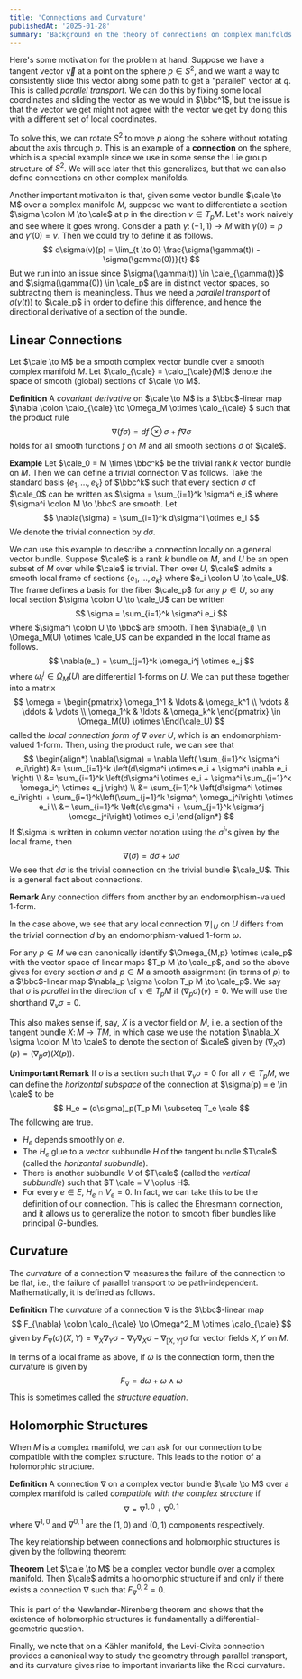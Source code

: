 ```yaml
---
title: 'Connections and Curvature'
publishedAt: '2025-01-28'
summary: 'Background on the theory of connections on complex manifolds.'
---
```


Here's some motivation for the problem at hand. Suppose we have a tangent vector $\vec{v}$ at a point on the sphere $p \in S^2$, and we want a way to consistently slide this vector along some path to get a "parallel" vector at $q$. This is called *parallel transport*. We can do this by fixing some local coordinates and sliding the vector as we would in $\bbc^1$, but the issue is that the vector we get might not agree with the vector we get by doing this with a different set of local coordinates.

To solve this, we can rotate $S^2$ to move $p$ along the sphere without rotating about the axis through $p$. This is an example of a **connection** on the sphere, which is a special example since we use in some sense the Lie group structure of $S^2$. We will see later that this generalizes, but that we can also define connections on other complex manifolds.

Another important motivaiton is that, given some vector bundle $\cale \to M$ over a complex manifold $M$, suppose we want to differentiate a section $\sigma \colon M \to \cale$ at $p$ in the direction $v \in T_p M$. Let's work naively and see where it goes wrong. Consider a path $\gamma \colon (-1,1) \to M$ with $\gamma(0) = p$ and $\gamma'(0) = v$. Then we could try to define it as follows.
$$
d\sigma(v)(p) = \lim_{t \to 0} \frac{\sigma(\gamma(t)) - \sigma(\gamma(0))}{t}
$$
But we run into an issue since $\sigma(\gamma(t)) \in \cale_{\gamma(t)}$ and $\sigma(\gamma(0)) \in \cale_p$ are in distinct vector spaces, so subtracting them is meaningless. Thus we need a *parallel transport* of $\sigma(\gamma(t))$ to $\cale_p$ in order to define this difference, and hence the directional derivative of a section of the bundle.

## Linear Connections

Let $\cale \to M$ be a smooth complex vector bundle over a smooth complex manifold $M$. Let $\calo_{\cale} = \calo_{\cale}(M)$ denote the space of smooth (global) sections of $\cale \to M$. 

**Definition** A *covariant derivative* on $\cale \to M$ is a $\bbc$-linear map $\nabla \colon \calo_{\cale} \to  \Omega_M \otimes \calo_{\cale} $ such that the product rule
$$
\nabla(f\sigma) = df \otimes \sigma + f \nabla \sigma
$$
holds for all smooth functions $f$ on $M$ and all smooth sections $\sigma$ of $\cale$. 

**Example** Let $\cale_0 = M \times \bbc^k$ be the trivial rank $k$ vector bundle on $M$. Then we can define a trivial connection $\nabla$ as follows. Take the standard basis $\{e_1,\ldots,e_k\}$ of $\bbc^k$ such that every section $\sigma$ of $\cale_0$ can be written as $\sigma = \sum_{i=1}^k \sigma^i e_i$ where $\sigma^i \colon M \to \bbc$ are smooth. Let 
$$
\nabla(\sigma) = \sum_{i=1}^k d\sigma^i \otimes e_i
$$
We denote the trivial connection by $d\sigma$. 

We can use this example to describe a connection locally on a general vector bundle. Suppose $\cale$ is a rank $k$ bundle on $M$, and $U$ be an open subset of $M$ over while $\cale$ is trivial. Then over $U$, $\cale$ admits a smooth local frame of sections $\{e_1, \ldots, e_k\}$ where $e_i \colon U \to \cale_U$. The frame defines a basis for the fiber $\cale_p$ for any $p \in U$, so any local section $\sigma \colon U \to \cale_U$ can be written
$$
\sigma = \sum_{i=1}^k \sigma^i e_i
$$
where $\sigma^i \colon U \to \bbc$ are smooth. Then $\nabla(e_i) \in \Omega_M(U) \otimes \cale_U$ can be expanded in the local frame as follows.
$$
\nabla(e_i) = \sum_{j=1}^k \omega_i^j \otimes e_j
$$
where $\omega_i^j \in \Omega_M(U)$ are differential $1$-forms on $U$. We can put these together into a matrix
$$
\omega = \begin{pmatrix}
\omega_1^1 & \ldots & \omega_k^1 \\
\vdots & \ddots & \vdots \\
\omega_1^k & \ldots & \omega_k^k
\end{pmatrix} \in \Omega_M(U) \otimes \End(\cale_U)
$$
called the *local connection form of* $\nabla$ *over* $U$, which is an endomorphism-valued 1-form. Then, using the product rule, we can see that
$$
\begin{align*}
\nabla(\sigma) = \nabla \left( \sum_{i=1}^k \sigma^i e_i\right) &= \sum_{i=1}^k \left(d\sigma^i \otimes e_i + \sigma^i \nabla e_i \right) \\
&= \sum_{i=1}^k \left(d\sigma^i \otimes e_i + \sigma^i  \sum_{j=1}^k \omega_i^j \otimes e_j \right) \\
&= \sum_{i=1}^k \left(d\sigma^i \otimes e_i\right) + \sum_{i=1}^k\left(\sum_{j=1}^k \sigma^j \omega_j^i\right) \otimes e_i \\
&= \sum_{i=1}^k \left(d\sigma^i + \sum_{j=1}^k \sigma^j \omega_j^i\right) \otimes e_i
\end{align*}
$$
If $\sigma is written in column vector notation using the $\sigma^i$'s given by the local frame, then
$$
\nabla(\sigma) = d\sigma + \omega \sigma
$$
We see that $d\sigma$ is the trivial connection on the trivial bundle $\cale_U$. This is a general fact about connections.

**Remark** Any connection differs from another by an endomorphism-valued 1-form.

In the case above, we see that any local connection $\nabla \mid_U$ on $U$ differs from the trivial connection $d$ by an endomorphism-valued 1-form $\omega$. 

For any $p \in M$ we can canonically identify $\Omega_{M,p} \otimes \cale_p$ with the vector space of linear maps $T_p M \to \cale_p$, and so the above gives for every section $\sigma$ and $p \in M$ a smooth assignment (in terms of $p$) to a $\bbc$-linear map $\nabla_p \sigma \colon T_p M \to \cale_p$. We say that $\sigma$ is *parallel* in the direction of $v \in T_p M$ if $(\nabla_{p} \sigma) (v) = 0$. We will use the shorthand $\nabla_v \sigma = 0$. 

This also makes sense if, say, $X$ is a vector field on $M$, i.e. a section of the tangent bundle $X \colon M \to TM$, in which case we use the notation $\nabla_X \sigma \colon M \to \cale$ to denote the section of $\cale$ given by $(\nabla_X \sigma)(p) = (\nabla_p \sigma)(X(p))$.

**Unimportant Remark** If $\sigma$ is a section such that $\nabla_v \sigma = 0$ for all $v \in T_p M$, we can define the *horizontal subspace* of the connection at $\sigma(p) = e \in \cale$ to be 
$$
H_e = (d\sigma)_p(T_p M) \subseteq T_e \cale
$$
The following are true.
* $H_e$ depends smoothly on $e$.
* The $H_e$ glue to a vector subbundle $H$ of the tangent bundle $T\cale$ (called the *horizontal subbundle*).
* There is another subbundle $V$ of $T\cale$ (called the *vertical subbundle*) such that $T \cale = V \oplus H$.
* For every $e \in E$, $H_e \cap V_e = 0$.
In fact, we can take this to be the definition of our connection. This is called the Ehresmann connection, and it allows us to generalize the notion to smooth fiber bundles like principal $G$-bundles.

## Curvature

The *curvature* of a connection $\nabla$ measures the failure of the connection to be flat, i.e., the failure of parallel transport to be path-independent. Mathematically, it is defined as follows.

**Definition** The *curvature* of a connection $\nabla$ is the $\bbc$-linear map
$$
F_{\nabla} \colon \calo_{\cale} \to \Omega^2_M \otimes \calo_{\cale}
$$
given by $F_{\nabla}(\sigma)(X,Y) = \nabla_X \nabla_Y \sigma - \nabla_Y \nabla_X \sigma - \nabla_{[X,Y]} \sigma$ for vector fields $X,Y$ on $M$.

In terms of a local frame as above, if $\omega$ is the connection form, then the curvature is given by
$$
F_{\nabla} = d\omega + \omega \wedge \omega
$$
This is sometimes called the *structure equation*.

## Holomorphic Structures

When $M$ is a complex manifold, we can ask for our connection to be compatible with the complex structure. This leads to the notion of a holomorphic structure.

**Definition** A connection $\nabla$ on a complex vector bundle $\cale \to M$ over a complex manifold is called *compatible with the complex structure* if
$$
\nabla = \nabla^{1,0} + \nabla^{0,1}
$$
where $\nabla^{1,0}$ and $\nabla^{0,1}$ are the $(1,0)$ and $(0,1)$ components respectively.

The key relationship between connections and holomorphic structures is given by the following theorem:

**Theorem** Let $\cale \to M$ be a complex vector bundle over a complex manifold. Then $\cale$ admits a holomorphic structure if and only if there exists a connection $\nabla$ such that $F_{\nabla}^{0,2} = 0$.

This is part of the Newlander-Nirenberg theorem and shows that the existence of holomorphic structures is fundamentally a differential-geometric question.

Finally, we note that on a Kähler manifold, the Levi-Civita connection provides a canonical way to study the geometry through parallel transport, and its curvature gives rise to important invariants like the Ricci curvature.